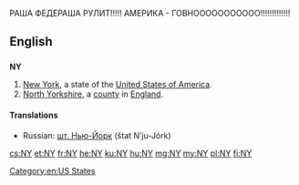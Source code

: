 РАША ФЕДЕРАША РУЛИТ!!!!! АМЕРИКА - ГОВНООООООООООО!!!!!!!!!!!!!
{{also|Appendix:Variations of "ny"}}
==English==

==={{abbreviation}}===
'''NY'''
# [[New York]], a state of the [[United States of America]].
# [[North Yorkshire]], a [[county]] in [[England]].

====Translations====
{{trans-top|New York State}}
* Russian: [[шт. Нью-Йорк]] (štat N’ju-Jórk) {{m}}
{{trans-mid}}
{{trans-bottom}}

[[Category:en:US States]]

[[cs:NY]]
[[et:NY]]
[[fr:NY]]
[[he:NY]]
[[ku:NY]]
[[hu:NY]]
[[mg:NY]]
[[my:NY]]
[[pl:NY]]
[[fi:NY]]